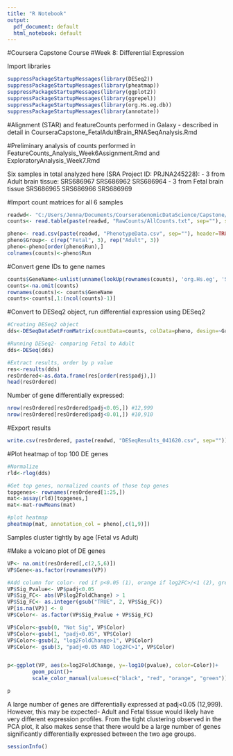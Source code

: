 ---
title: "R Notebook"
output:
  pdf_document: default
  html_notebook: default
---

#Coursera Capstone Course
#Week 8: Differential Expression

Import libraries
```{r}
suppressPackageStartupMessages(library(DESeq2))
suppressPackageStartupMessages(library(pheatmap))
suppressPackageStartupMessages(library(ggplot2))
suppressPackageStartupMessages(library(ggrepel))
suppressPackageStartupMessages(library(org.Hs.eg.db))
suppressPackageStartupMessages(library(annotate))
```

#Alignment (STAR) and featureCounts performed in Galaxy - described in detail in CourseraCapstone_FetalAdultBrain_RNASeqAnalysis.Rmd

#Preliminary analysis of counts performed in FeatureCounts_Analysis_Week6Assignment.Rmd and ExploratoryAnalysis_Week7.Rmd

Six samples in total analyzed here (SRA Project ID: PRJNA245228):
        - 3 from Adult brain tissue:
                SRS686967
                SRS686962
                SRS686964
        - 3 from Fetal brain tissue
                SRS686965
                SRS686966
                SRS686969 

#Import count matrices for all 6 samples
```{r}
readwd<- "C:/Users/Jenna/Documents/CourseraGenomicDataScience/Capstone/"
counts<- read.table(paste(readwd, "RawCounts/AllCounts.txt", sep=""), sep="\t", header=TRUE, row.names = "Geneid")

pheno<- read.csv(paste(readwd, "PhenotypeData.csv", sep=""), header=TRUE, row.names="SampleID")
pheno$Group<- c(rep("Fetal", 3), rep("Adult", 3))
pheno<-pheno[order(pheno$Run),]
colnames(counts)<-pheno$Run
```

#Convert gene IDs to gene names
```{r}
counts$GeneName<-unlist(unname(lookUp(rownames(counts), 'org.Hs.eg', 'SYMBOL') ))
counts<-na.omit(counts)
rownames(counts)<- counts$GeneName
counts<-counts[,1:(ncol(counts)-1)]
```


#Convert to DESeq2 object, run differential expression using DESeq2
```{r}
#Creating DESeq2 object
dds<-DESeqDataSetFromMatrix(countData=counts, colData=pheno, design=~Group)

#Running DESeq2- comparing Fetal to Adult
dds<-DESeq(dds)

#Extract results, order by p value
res<-results(dds)
resOrdered<-as.data.frame(res[order(res$padj),])
head(resOrdered)
```

Number of gene differentially expressed:
```{r}
nrow(resOrdered[resOrdered$padj<0.05,]) #12,999
nrow(resOrdered[resOrdered$padj<0.01,]) #10,910
```

#Export results
```{r}
write.csv(resOrdered, paste(readwd, "DESeqResults_041620.csv", sep=""))
```

#Plot heatmap of top 100 DE genes
```{r}
#Normalize
rld<-rlog(dds)

#Get top genes, normalized counts of those top genes
topgenes<- rownames(resOrdered[1:25,])
mat<-assay(rld)[topgenes,]
mat<-mat-rowMeans(mat)

#plot heatmap
pheatmap(mat, annotation_col = pheno[,c(1,9)])
```
Samples cluster tightly by age (Fetal vs Adult)

#Make a volcano plot of DE genes
```{r}
VP<- na.omit(resOrdered[,c(2,5,6)])
VP$Gene<-as.factor(rownames(VP))

#Add column for color- red if p<0.05 (1), orange if log2FC>/<1 (2), green if both (3)
VP$Sig_Pvalue<- VP$padj<0.05
VP$Sig_FC<- abs(VP$log2FoldChange) > 1 
VP$Sig_FC<- as.integer(gsub("TRUE", 2, VP$Sig_FC))
VP[is.na(VP)] <- 0
VP$Color<- as.factor(VP$Sig_Pvalue + VP$Sig_FC)

VP$Color<-gsub(0, "Not Sig", VP$Color)
VP$Color<-gsub(1, "padj<0.05", VP$Color)
VP$Color<-gsub(2, "log2FoldChange>1", VP$Color)
VP$Color<- gsub(3, "padj<0.05 AND log2FC>1", VP$Color)


p<-ggplot(VP, aes(x=log2FoldChange, y=-log10(pvalue), color=Color))+
        geom_point()+
        scale_color_manual(values=c("black", "red", "orange", "green"))

p        
```

A large number of genes are differentially expressed at padj<0.05 (12,999). However, this may be expected- Adult and Fetal tissue would likely have very different expression profiles. From the tight clustering observed in the PCA plot, it also makes sense that there would be a large number of genes significantly differentially expressed between the two age groups.

```{r}
sessionInfo()
```

